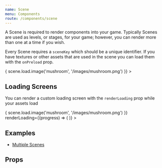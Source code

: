 ```yaml
---
name: Scene
menu: Components
route: /components/scene
---
```



A Scene is required to render components into your game. Typically Scenes are used as levels, or stages, for your game; however,
you can render more than one at a time if you wish.

Every Scene requires a `sceneKey` which should be a unique identifier. If you have textures or other assets that are used in the scene
you can load them with the `onPreload` prop.

<Playground>
  <Game width={400} height={400}>
    <Scene
      sceneKey="main"
      onPreload={(scene) => {
        scene.load.image('mushroom', '/images/mushroom.png')
      }}
    >
      <Sprite x={200} y={200} texture="mushroom" />
    </Scene>
  </Game>
</Playground>

## Loading Screens

You can render a custom loading screen with the `renderLoading` prop while your assets load

<Playground>
  <Game width={400} height={400}>
    <Scene
      sceneKey="main"
      onPreload={(scene) => {
        scene.load.image('mushroom', '/images/mushroom.png')
      }}
      renderLoading={(progress) => (
        <Text
          x={150}
          y={150}
          text={`Loading... ${Math.round(progress * 100)}%`}
          color="white"
        />
      )}
    >
      <Sprite x={200} y={200} texture="mushroom" />
    </Scene>
  </Game>
</Playground>

## Examples

- [Multiple Scenes](https://codesandbox.io/s/github/mattjennings/react-phaser-fiber/tree/master/examples/multiple-scenes)

## Props

<Props of={Scene} />
